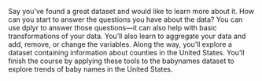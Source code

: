 
Say you've found a great dataset and would like to learn more about it.
How can you start to answer the questions you have about the data? You 
can use dplyr to answer those questions—it can also help with basic
transformations of your data. You'll also learn to aggregate your data 
and add, remove, or change the variables. Along the way, you'll explore
a dataset containing information about counties in the United States. 
You'll finish the course by applying these tools to the babynames 
dataset to explore trends of baby names in the United States.